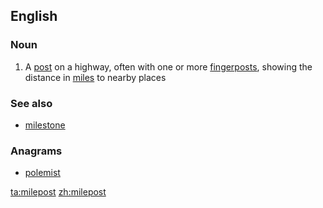 ==English==

===Noun===
{{en-noun}}

# A [[post]] on a highway, often with one or more [[fingerpost]]s, showing the distance in [[mile]]s to nearby places

===See also===
* [[milestone]]

===Anagrams===
* [[polemist#English|polemist]]

[[ta:milepost]]
[[zh:milepost]]